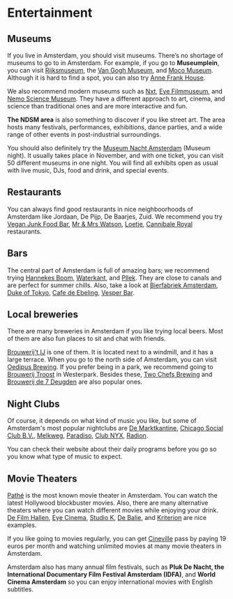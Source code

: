 <meta id="entertainment" title="Entertainment" />

# Entertainment

## Museums

If you live in Amsterdam, you should visit museums. There’s no shortage of museums to go to in Amsterdam. For example, if you go to **Museumplein**, you can visit [Rijksmuseum](https://www.rijksmuseum.nl/en), the [Van Gogh Museum](https://www.vangoghmuseum.nl/en/visit/tickets-and-ticket-prices), and [Moco Museum](https://mocomuseum.com/). Although it is hard to find a spot, you can also try [Anne Frank House](https://www.annefrank.org/en/).

We also recommend modern museums such as [Nxt](https://nxtmuseum.com/), [Eye Filmmuseum](https://www.eyefilm.nl/en), and [Nemo Science Museum](https://www.nemosciencemuseum.nl/en/). They have a different approach to art, cinema, and science than traditional ones and are more interactive and fun.

**The NDSM area** is also something to discover if you like street art. The area hosts many festivals, performances, exhibitions, dance parties, and a wide range of other events in post-industrial surroundings.

You should also definitely try the [Museum Nacht Amsterdam](https://museumnacht.amsterdam/home) (Museum night). It usually takes place in November, and with one ticket, you can visit 50 different museums in one night. You will find all exhibits open as usual with live music, DJs, food and drink, and special events.

## Restaurants

You can always find good restaurants in nice neighboorhoods of Amsterdam like Jordaan, De Pijp, De Baarjes, Zuid. We recommend you try [Vegan Junk Food Bar](https://www.veganjunkfoodbar.com/), [Mr & Mrs Watson](https://watsonsfood.com/), [Loetje](https://www.loetje.nl/en/), [Cannibale Royal](https://cannibaleroyale.nl/) restaurants.

## Bars

The central part of Amsterdam is full of amazing bars; we recommend trying [Hannekes Boom](https://hannekesboom.nl/), [Waterkant](https://www.waterkant.net/), and [Pllek](https://pllek.nl/?lang=en). They are close to canals and are perfect for summer chills. Also, take a look at [Bierfabriek Amsterdam](https://www.bierfabriek.com/amsterdam/en/), [Duke of Tokyo](https://dukeoftokyo.com/), [Cafe de Ebeling](https://www.de-ebeling.nl/nl/), [Vesper Bar](https://www.vesperbar.co/menu).

## Local breweries

There are many breweries in Amsterdam if you like trying local beers. Most of them are also fun places to sit and chat with friends.

[Brouwerij't IJ](https://www.brouwerijhetij.nl/) is one of them. It is located next to a windmill, and it has a large terrace. When you go to the north side of Amsterdam, you can visit [Oedipus Brewing](https://oedipus.com/). If you prefer being in a park, we recommend going to [Brouwerij Troost](https://brouwerijtroost.nl/) in Westerpark. Besides these, [Two Chefs Brewing](https://twochefsbrewing.com/) and [Brouwerij de 7 Deugden](https://de7deugden.nl/) are also popular ones.

## Night Clubs

Of course, it depends on what kind of music you like, but some of Amsterdam's most popular nightclubs are [De Marktkantine](https://marktkantine.nl/), [Chicago Social Club B.V.](https://chicagosocialclub.nl/), [Melkweg](https://www.melkweg.nl/en/agenda), [Paradiso](https://www.paradiso.nl/en/), [Club NYX](https://clubnyx.nl/), [Radion](https://radion.amsterdam/).

<callout>
    You can check their website about their daily programs before you go so you
    know what type of music to expect.
</callout>

## Movie Theaters

[Pathé](https://www.pathe.nl/) is the most known movie theater in Amsterdam. You can watch the latest Hollywood blockbuster movies. Also, there are many alternative theaters where you can watch different movies while enjoying your drink. [De Film Hallen](https://filmhallen.nl/en/?faf=today), [Eye Cinema](https://www.eyecinema.ie/), [Studio K](https://www.cjp.nl/aanbod/studio-k), [De Balie](https://debalie.nl/), and [Kriterion](https://www.kriterion.nl/) are nice examples.

If you like going to movies regularly, you can get [Cineville](https://www.cineville.nl/) pass by paying 19 euros per month and watching unlimited movies at many movie theaters in Amsterdam.

Amsterdam also has many annual film festivals, such as **Pluk De Nacht, the International Documentary Film Festival Amsterdam (IDFA)**, and **World Cinema Amsterdam** so you can enjoy international movies with English subtitles.
